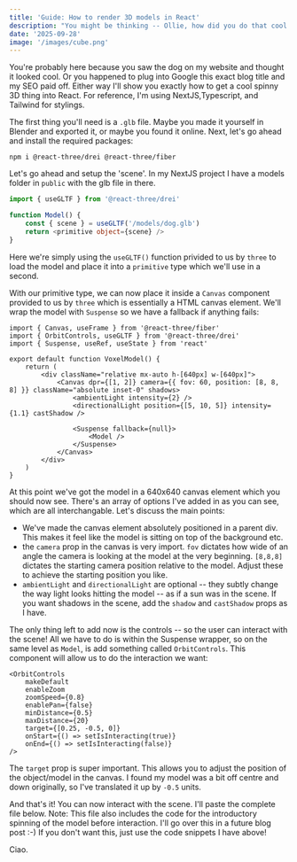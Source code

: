 ```yaml
---
title: 'Guide: How to render 3D models in React'
description: "You might be thinking -- Ollie, how did you do that cool spinning 3D dog thingy on your website? Here's how!"
date: '2025-09-28'
image: '/images/cube.png'
---
```


You're probably here because you saw the dog on my website and thought it looked cool. Or you happened to plug into Google this exact blog title and my SEO paid off. Either way I'll show you exactly how to get a cool spinny 3D thing into React. For reference, I'm using NextJS,Typescript, and Tailwind for stylings.

The first thing you'll need is a `.glb` file. Maybe you made it yourself in Blender and exported it, or maybe you found it online. Next, let's go ahead and install the required packages:

`npm i @react-three/drei @react-three/fiber`

Let's go ahead and setup the 'scene'. In my NextJS project I have a models folder in `public` with the glb file in there.

```typescript
import { useGLTF } from '@react-three/drei'

function Model() {
    const { scene } = useGLTF('/models/dog.glb')
    return <primitive object={scene} />
}
```

Here we're simply using the `useGLTF()` function privided to us by `three` to load the model and place it into a `primitive` type which we'll use in a second.

With our primitive type, we can now place it inside a `Canvas` component provided to us by `three` which is essentially a HTML canvas element. We'll wrap the model with `Suspense` so we have a fallback if anything fails:

```tsx
import { Canvas, useFrame } from '@react-three/fiber'
import { OrbitControls, useGLTF } from '@react-three/drei'
import { Suspense, useRef, useState } from 'react'

export default function VoxelModel() {
    return (
        <div className="relative mx-auto h-[640px] w-[640px]">
            <Canvas dpr={[1, 2]} camera={{ fov: 60, position: [8, 8, 8] }} className="absolute inset-0" shadows>
                <ambientLight intensity={2} />
                <directionalLight position={[5, 10, 5]} intensity={1.1} castShadow />

                <Suspense fallback={null}>
                    <Model />
                </Suspense>
            </Canvas>
        </div>
    )
}
```

At this point we've got the model in a 640x640 canvas element which you should now see. There's an array of options I've added in as you can see, which are all interchangable. Let's discuss the main points:

- We've made the canvas element absolutely positioned in a parent div. This makes it feel like the model is sitting on top of the background etc.
- the `camera` prop in the canvas is very import. `fov` dictates how wide of an angle the camera is looking at the model at the very beginning. `[8,8,8]` dictates the starting camera position relative to the model. Adjust these to achieve the starting position you like.
- `ambientLight` and `directionalLight` are optional -- they subtly change the way light looks hitting the model -- as if a sun was in the scene. If you want shadows in the scene, add the `shadow` and `castShadow` props as I have.

The only thing left to add now is the controls -- so the user can interact with the scene! All we have to do is within the Suspense wrapper, so on the same level as `Model`, is add something called `OrbitControls`. This component will allow us to do the interaction we want:

```tsx
<OrbitControls
    makeDefault
    enableZoom
    zoomSpeed={0.8}
    enablePan={false}
    minDistance={0.5}
    maxDistance={20}
    target={[0.25, -0.5, 0]}
    onStart={() => setIsInteracting(true)}
    onEnd={() => setIsInteracting(false)}
/>
```

The `target` prop is super important. This allows you to adjust the position of the object/model in the canvas. I found my model was a bit off centre and down originally, so I've translated it up by `-0.5` units.

And that's it! You can now interact with the scene. I'll paste the complete file below. Note: This file also includes the code for the introductory spinning of the model before interaction. I'll go over this in a future blog post :-) If you don't want this, just use the code snippets I have above!

Ciao.
